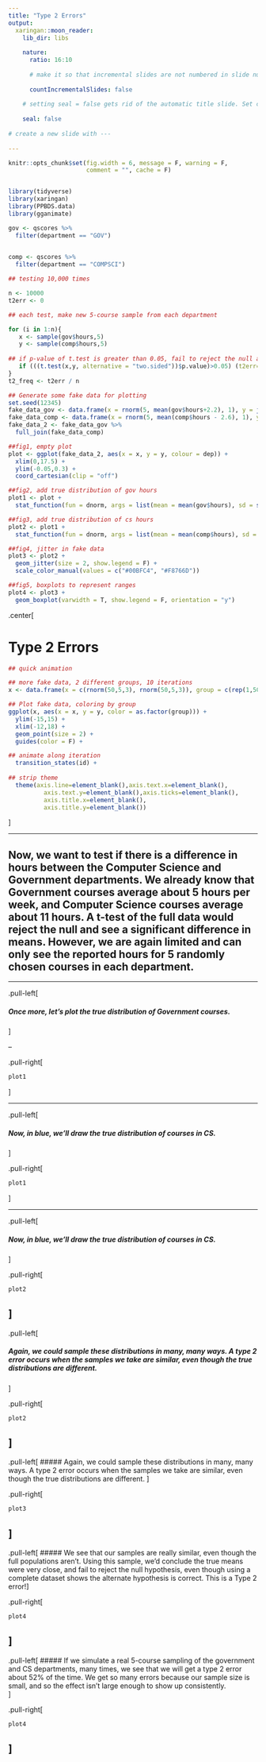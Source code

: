 ```yaml
---
title: "Type 2 Errors"
output:
  xaringan::moon_reader:
    lib_dir: libs
    
    nature:
      ratio: 16:10
      
      # make it so that incremental slides are not numbered in slide numbers
      
      countIncrementalSlides: false
    
    # setting seal = false gets rid of the automatic title slide. Set class: title-slide at the top of first slide to create your own title slide below
    
    seal: false
      
# create a new slide with ---      
      
---
```


```r
knitr::opts_chunk$set(fig.width = 6, message = F, warning = F, 
                      comment = "", cache = F)


library(tidyverse)
library(xaringan)
library(PPBDS.data)
library(gganimate)
```

```r
gov <- qscores %>%
  filter(department == "GOV") 
  

comp <- qscores %>%
  filter(department == "COMPSCI")

## testing 10,000 times

n <- 10000 
t2err <- 0

## each test, make new 5-course sample from each department

for (i in 1:n){
   x <- sample(gov$hours,5)
   y <- sample(comp$hours,5)
  
## if p-value of t.test is greater than 0.05, fail to reject the null and add 1 to number of Type 2 Errors
   if (((t.test(x,y, alternative = "two.sided"))$p.value)>0.05) (t2err=t2err+1) 
}
t2_freq <- t2err / n

## Generate some fake data for plotting
set.seed(12345)
fake_data_gov <- data.frame(x = rnorm(5, mean(gov$hours+2.2), 1), y = jitter(rep(0.08,5),amount = 0.05), dep = rep("Government", 5))
fake_data_comp <- data.frame(x = rnorm(5, mean(comp$hours - 2.6), 1), y = jitter(rep(0.05,5),amount = 0.05), dep = rep("Economics", 5))
fake_data_2 <- fake_data_gov %>%
  full_join(fake_data_comp)
```

```r

##fig1, empty plot
plot <- ggplot(fake_data_2, aes(x = x, y = y, colour = dep)) +
  xlim(0,17.5) +  
  ylim(-0.05,0.3) +
  coord_cartesian(clip = "off")

##fig2, add true distribution of gov hours
plot1 <- plot +
  stat_function(fun = dnorm, args = list(mean = mean(gov$hours), sd = sd(gov$hours)), colour = "#F8766D", size = 1.2) 

##fig3, add true distribution of cs hours
plot2 <- plot1 + 
  stat_function(fun = dnorm, args = list(mean = mean(comp$hours), sd = sd(gov$hours)), colour = "#00BFC4", size = 1.2) 

##fig4, jitter in fake data
plot3 <- plot2 +
  geom_jitter(size = 2, show.legend = F) +
  scale_color_manual(values = c("#00BFC4", "#F8766D"))

##fig5, boxplots to represent ranges
plot4 <- plot3 +
  geom_boxplot(varwidth = T, show.legend = F, orientation = "y")

```

.center[

# Type 2 Errors
```r

## quick animation

## more fake data, 2 different groups, 10 iterations
x <- data.frame(x = c(rnorm(50,5,3), rnorm(50,5,3)), group = c(rep(1,50), rep(2,50)), y = rnorm(100,0,3), id = rep(seq(1:10),10))

## Plot fake data, coloring by group
ggplot(x, aes(x = x, y = y, color = as.factor(group))) +
  ylim(-15,15) +
  xlim(-12,18) +
  geom_point(size = 2) +
  guides(color = F) +

## animate along iteration
  transition_states(id) +
  
## strip theme
  theme(axis.line=element_blank(),axis.text.x=element_blank(),
          axis.text.y=element_blank(),axis.ticks=element_blank(),
          axis.title.x=element_blank(),
          axis.title.y=element_blank())
```

]

---


## Now, we want to test if there is a difference in hours between the Computer Science and Government departments. We already know that Government courses average about 5 hours per week, and Computer Science courses average about 11 hours. A t-test of the full data would reject the null and see a significant difference in means. However, we are again limited and can only see the reported hours for 5 randomly chosen courses in each department.


---

<!-- create a left column -->

.pull-left[

##### Once more, let's plot the true distribution of Government courses.

]

--

<!-- create a right column -->

.pull-right[

```r
plot1
```

] 

---

.pull-left[

##### Now, in blue, we'll draw the true distribution of courses in CS.

]

.pull-right[
```r
plot1
```

] 

---


.pull-left[

##### Now, in blue, we'll draw the true distribution of courses in CS.

]

.pull-right[

```r
plot2
```

] 
---


.pull-left[

##### Again, we could sample these distributions in many, many ways. A type 2 error occurs when the samples we take are similar, even though the true distributions are different. 
]

.pull-right[

```r
plot2
```

]
---


.pull-left[
##### Again, we could sample these distributions in many, many ways. A type 2 error occurs when the samples we take are similar, even though the true distributions are different. 
]

.pull-right[
```r
plot3
```

] 
---

.pull-left[
##### We see that our samples are really similar, even though the full populations aren't. Using this sample, we'd conclude the true means were very close, and fail to reject the null hypothesis, even though using a complete dataset shows the alternate hypothesis is correct. This is a Type 2 error!
]

.pull-right[
```r
plot4
```

] 
---

.pull-left[
##### If we simulate a real 5-course sampling of the government and CS departments, many times, we see that we will get a type 2 error about 52% of the time. We get so many errors because our sample size is small, and so the effect isn't large enough to show up consistently.  
]

.pull-right[
```r
plot4
```

] 
---


